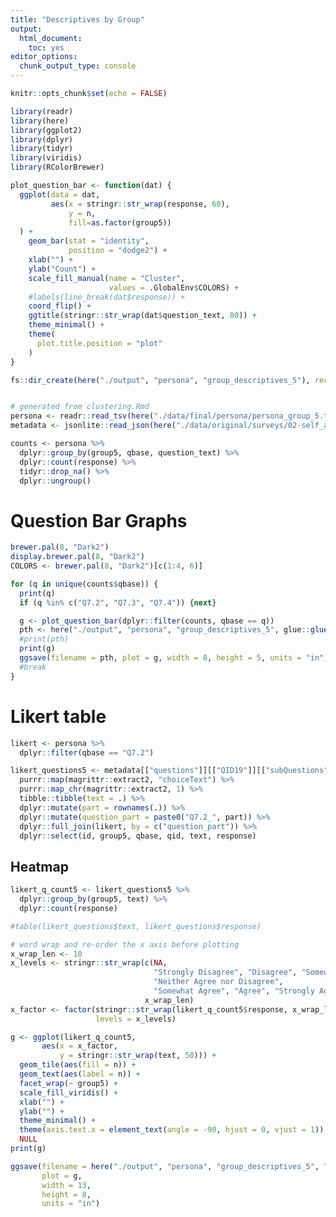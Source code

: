 ```yaml
---
title: "Descriptives by Group"
output: 
  html_document: 
    toc: yes
editor_options: 
  chunk_output_type: console
---
```


```r
knitr::opts_chunk$set(echo = FALSE)

library(readr)
library(here)
library(ggplot2)
library(dplyr)
library(tidyr)
library(viridis)
library(RColorBrewer)

plot_question_bar <- function(dat) {
  ggplot(data = dat,
         aes(x = stringr::str_wrap(response, 60),
             y = n,
             fill=as.factor(group5))
  ) +
    geom_bar(stat = "identity",
             position = "dodge2") +
    xlab("") +
    ylab("Count") +
    scale_fill_manual(name = "Cluster",
                      values = .GlobalEnv$COLORS) +
    #labels(line_break(dat$response)) +
    coord_flip() +
    ggtitle(stringr::str_wrap(dat$question_text, 80)) +
    theme_minimal() +
    theme(
      plot.title.position = "plot"
    )
}

fs::dir_create(here("./output", "persona", "group_descriptives_5"), recurse = TRUE)


# generated from clustering.Rmd
persona <- readr::read_tsv(here("./data/final/persona/persona_group_5.tsv"))
metadata <- jsonlite::read_json(here("./data/original/surveys/02-self_assessment_metadata.json"))

counts <- persona %>%
  dplyr::group_by(group5, qbase, question_text) %>%
  dplyr::count(response) %>%
  tidyr::drop_na() %>%
  dplyr::ungroup()
```

# Question Bar Graphs

```r
brewer.pal(8, "Dark2")
display.brewer.pal(8, "Dark2")
COLORS <- brewer.pal(8, "Dark2")[c(1:4, 6)]
```


```r
for (q in unique(counts$qbase)) {
  print(q)
  if (q %in% c("Q7.2", "Q7.3", "Q7.4")) {next}

  g <- plot_question_bar(dplyr::filter(counts, qbase == q))
  pth <- here("./output", "persona", "group_descriptives_5", glue::glue("{q}.png"))
  #print(pth)
  print(g)
  ggsave(filename = pth, plot = g, width = 8, height = 5, units = "in")
  #break
}
```

# Likert table

```r
likert <- persona %>%
  dplyr::filter(qbase == "Q7.2")

likert_questions5 <- metadata[["questions"]][["QID19"]][["subQuestions"]] %>%
  purrr::map(magrittr::extract2, "choiceText") %>%
  purrr::map_chr(magrittr::extract2, 1) %>%
  tibble::tibble(text = .) %>%
  dplyr::mutate(part = rownames(.)) %>%
  dplyr::mutate(question_part = paste0("Q7.2_", part)) %>%
  dplyr::full_join(likert, by = c("question_part")) %>%
  dplyr::select(id, group5, qbase, qid, text, response)

```

## Heatmap

```r
likert_q_count5 <- likert_questions5 %>%
  dplyr::group_by(group5, text) %>%
  dplyr::count(response)
```


```r
#table(likert_questions$text, likert_questions$response)
```

```r

# word wrap and re-order the x axis before plotting
x_wrap_len <- 10
x_levels <- stringr::str_wrap(c(NA,
                                "Strongly Disagree", "Disagree", "Somewhat Disagree",
                                "Neither Agree nor Disagree",
                                "Somewhat Agree", "Agree", "Strongly Agree"),
                              x_wrap_len)
x_factor <- factor(stringr::str_wrap(likert_q_count5$response, x_wrap_len),
                   levels = x_levels)

g <- ggplot(likert_q_count5,
       aes(x = x_factor,
           y = stringr::str_wrap(text, 50))) +
  geom_tile(aes(fill = n)) +
  geom_text(aes(label = n)) +
  facet_wrap(~ group5) +
  scale_fill_viridis() +
  xlab("") +
  ylab("") +
  theme_minimal() +
  theme(axis.text.x = element_text(angle = -90, hjust = 0, vjust = 1)) +
  NULL
print(g)
```

```r
ggsave(filename = here("./output", "persona", "group_descriptives_5", "likert.png"),
       plot = g,
       width = 13,
       height = 8,
       units = "in")
```
